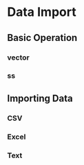 # Data Import 

## Basic Operation

### vector

### ss

## Importing Data

### CSV
### Excel
### Text

